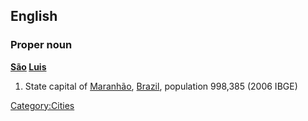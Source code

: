 {{en-proper noun|es}}

==English==

===Proper noun===
'''[[São]] [[Luis]]'''

# State capital of [[Maranhão]], [[Brazil]], population 998,385 (2006 IBGE)

[[Category:Cities]]